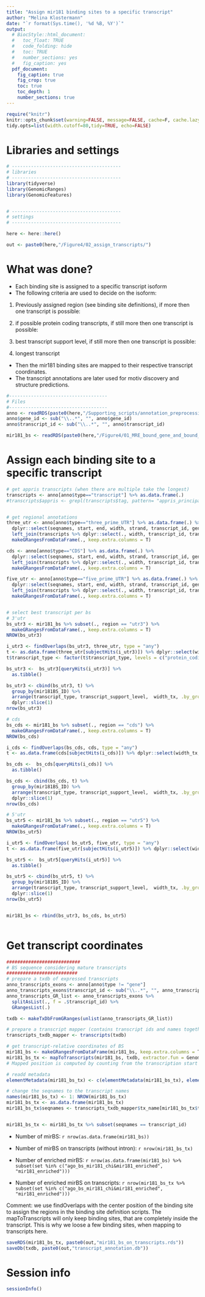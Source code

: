 ```yaml
---
title: "Assign mir181 binding sites to a specific transcript"
author: "Melina Klostermann"
date: "`r format(Sys.time(), '%d %B, %Y')`"
output: 
  # BiocStyle::html_document:
  #   toc_float: TRUE
  #   code_folding: hide
  #   toc: TRUE
  #   number_sections: yes
  #   fig_caption: yes
  pdf_document:
    fig_caption: true
    fig_crop: true
    toc: true
    toc_depth: 1
    number_sections: true
---
```


```r
require("knitr")
knitr::opts_chunk$set(warning=FALSE, message=FALSE, cache=F, cache.lazy = FALSE)
tidy.opts=list(width.cutoff=80,tidy=TRUE, echo=FALSE)
```

# Libraries and settings

```r
# ----------------------------------------
# libraries
# ----------------------------------------
library(tidyverse)
library(GenomicRanges)
library(GenomicFeatures)


# ----------------------------------------
# settings
# ----------------------------------------

here <- here::here()

out <- paste0(here,"/Figure4/02_assign_transcripts/")

```

# What was done?

- Each binding site is assigned to a specific transcript isoform
- The following criteria are used to decide on the isoform:

1) Previously assigned region (see binding site definitions), if more then one transcript is possible:

2) if possible protein coding transcripts, if still more then one transcript is possible:

3) best transcript support level, if still more then one transcript is possible:
4) longest transcript

- Then the mir181 binding sites are mapped to their respective transcript coordinates.
- The transcript annotations are later used for motiv discovery and structure predictions.

```r
#------------------------------------
# Files
#------------------------------------
anno <- readRDS(paste0(here,"/Supporting_scripts/annotation_preprocessing/annotation.rds"))
anno$gene_id <- sub("\\..*", "", anno$gene_id)
anno$transcript_id <- sub("\\..*", "", anno$transcript_id)

mir181_bs <- readRDS(paste0(here,"/Figure4/01_MRE_bound_gene_and_bound_region/mir181_bs_afterFigure4B.rds"))


```

# Assign each binding site to a specific transcript

```r
# get appris transcripts (when there are multiple take the longest)
transcripts <- anno[anno$type=="transcript"] %>% as.data.frame(.)
#transcripts$appris <- grepl(transcripts$tag, pattern= "appris_principal_1")


# get regional annotations
three_utr <- anno[anno$type=="three_prime_UTR"] %>% as.data.frame(.) %>%
  dplyr::select(seqnames, start, end, width, strand, transcript_id, gene_id) %>%
  left_join(transcripts %>% dplyr::select(., width, transcript_id, transcript_type, transcript_support_level), by = "transcript_id", suffix = c("", "_tx")) %>%
  makeGRangesFromDataFrame(., keep.extra.columns = T)

cds <- anno[anno$type=="CDS"] %>% as.data.frame(.) %>%
  dplyr::select(seqnames, start, end, width, strand, transcript_id, gene_id) %>%
  left_join(transcripts %>% dplyr::select(., width, transcript_id, transcript_type, transcript_support_level), by = "transcript_id", suffix = c("", "_tx")) %>%
  makeGRangesFromDataFrame(., keep.extra.columns = T)

five_utr <- anno[anno$type=="five_prime_UTR"] %>% as.data.frame(.) %>%
  dplyr::select(seqnames, start, end, width, strand, transcript_id, gene_id) %>%
  left_join(transcripts %>% dplyr::select(., width, transcript_id, transcript_type, transcript_support_level), by = "transcript_id", suffix = c("", "_tx")) %>%
  makeGRangesFromDataFrame(., keep.extra.columns = T)


# select best transcript per bs
# 3'utr
bs_utr3 <- mir181_bs %>% subset(., region == "utr3") %>%
  makeGRangesFromDataFrame(., keep.extra.columns = T)
NROW(bs_utr3)

i_utr3 <- findOverlaps(bs_utr3, three_utr, type = "any")
t <- as.data.frame(three_utr[subjectHits(i_utr3)]) %>% dplyr::select(width_tx, transcript_type, transcript_support_level, transcript_id)
t$transcript_type <- factor(t$transcript_type, levels = c("protein_coding"))

bs_utr3 <-  bs_utr3[queryHits(i_utr3)] %>%
  as.tibble()

bs_utr3 <- cbind(bs_utr3, t) %>%
  group_by(mir181BS_ID) %>%
  arrange(transcript_type, transcript_support_level,  width_tx, .by_group = T) %>%
  dplyr::slice(1)
nrow(bs_utr3)

# cds
bs_cds <- mir181_bs %>% subset(., region == "cds") %>%
  makeGRangesFromDataFrame(., keep.extra.columns = T)
NROW(bs_cds)

i_cds <- findOverlaps(bs_cds, cds, type = "any")
t <- as.data.frame(cds[subjectHits(i_cds)]) %>% dplyr::select(width_tx, transcript_type, transcript_support_level,  transcript_id)

bs_cds <-  bs_cds[queryHits(i_cds)] %>%
  as.tibble()

bs_cds <- cbind(bs_cds, t) %>%
  group_by(mir181BS_ID) %>%
  arrange(transcript_type, transcript_support_level,  width_tx, .by_group = T) %>%
  dplyr::slice(1)
nrow(bs_cds)

# 5'utr
bs_utr5 <- mir181_bs %>% subset(., region == "utr5") %>%
  makeGRangesFromDataFrame(., keep.extra.columns = T)
NROW(bs_utr5)

i_utr5 <- findOverlaps( bs_utr5, five_utr, type = "any")
t <- as.data.frame(five_utr[subjectHits(i_utr5)]) %>% dplyr::select(width_tx, transcript_type, transcript_support_level,  transcript_id)

bs_utr5 <-  bs_utr5[queryHits(i_utr5)] %>%
  as.tibble()

bs_utr5 <- cbind(bs_utr5, t) %>%
  group_by(mir181BS_ID) %>%
  arrange(transcript_type, transcript_support_level,  width_tx, .by_group = T) %>%
  dplyr::slice(1)
nrow(bs_utr5)


mir181_bs <- rbind(bs_utr3, bs_cds, bs_utr5)



```

# Get transcript coordinates

```r
###########################
# BS sequence considering mature transcripts
##########################
# prepare a txdb of expressed transcripts
anno_transcripts_exons <- anno[anno$type != "gene"] 
anno_transcripts_exons$transcript_id <- sub("\\..*", "", anno_transcripts_exons$transcript_id)
anno_transcripts_GR_list <- anno_transcripts_exons %>%
  splitAsList(., f = .$transcript_id) %>%
  GRangesList(.) 

txdb <- makeTxDbFromGRanges(unlist(anno_transcripts_GR_list))

# prepare a transcript mapper (contains transcript ids and names together with genomic positions of transcripts)
transcripts_txdb_mapper <- transcripts(txdb)

# get transcript-relative coordinates of BS
mir181_bs <- makeGRangesFromDataFrame(mir181_bs, keep.extra.columns = T)
mir181_bs_tx <- mapToTranscripts(mir181_bs, txdb, extractor.fun = GenomicFeatures::exonsBy, ignore.strand=T)
# Mapped position is computed by counting from the transcription start site (TSS) and is not affected by the value of ignore.strand.

# readd metadata
elementMetadata(mir181_bs_tx) <- c(elementMetadata(mir181_bs_tx), elementMetadata(mir181_bs[mir181_bs_tx$xHits]))

# change the seqnames to the transcript names
names(mir181_bs_tx) <- 1: NROW(mir181_bs_tx)
mir181_bs_tx <- as.data.frame(mir181_bs_tx)
mir181_bs_tx$seqnames <- transcripts_txdb_mapper$tx_name[mir181_bs_tx$transcriptsHits] 


mir181_bs_tx <- mir181_bs_tx %>% subset(seqnames == transcript_id)

```

- Number of mirBS: `r nrow(as.data.frame(mir181_bs))`
- Number of mirBS on  transcripts (without intron): `r nrow(mir181_bs_tx)`

- Number of enriched mirBS: `r nrow(as.data.frame(mir181_bs) %>% subset(set %in% c("ago_bs_mir181_chi&mir181_enriched", "mir181_enriched")))`
- Number of enriched mirBS on transcripts: `r nrow(mir181_bs_tx %>% subset(set %in% c("ago_bs_mir181_chi&mir181_enriched", "mir181_enriched")))`


Comment: we use findOverlaps with the center position of the binding site to assign the regions in the binding site definition scripts. The mapToTranscripts will only keep binding sites, that are completely inside the transcript. This is why we loose a few binding sites, when mapping to transcripts here.



```r

saveRDS(mir181_bs_tx, paste0(out,"mir181_bs_on_transcripts.rds"))
saveDb(txdb, paste0(out,"transcript_annotation.db"))

```

# Session info

```r
sessionInfo()

```





